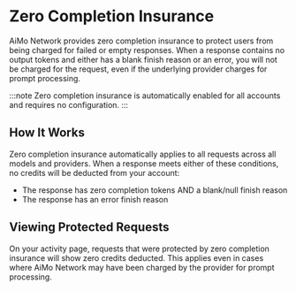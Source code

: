 # Zero Completion Insurance

AiMo Network provides zero completion insurance to protect users from being charged for failed or empty responses. When a response contains no output tokens and either has a blank finish reason or an error, you will not be charged for the request, even if the underlying provider charges for prompt processing.

:::note
Zero completion insurance is automatically enabled for all accounts and requires no configuration.
:::

## How It Works

Zero completion insurance automatically applies to all requests across all models and providers. When a response meets either of these conditions, no credits will be deducted from your account:

- The response has zero completion tokens AND a blank/null finish reason
- The response has an error finish reason

## Viewing Protected Requests

On your activity page, requests that were protected by zero completion insurance will show zero credits deducted. This applies even in cases where AiMo Network may have been charged by the provider for prompt processing.
